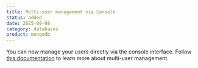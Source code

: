 ```yaml
---
title: Multi-user management via Console
status: added
date: 2025-08-08
category: databases
product: mongodb
---
```


You can now manage your users directly via the console interface. Follow [this documentation](https://www.scaleway.com/en/docs/managed-mongodb-databases/how-to/manage-users/) to learn more about multi-user management.

